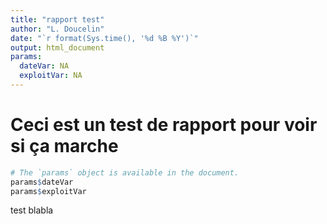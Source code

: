 ```yaml
---
title: "rapport test"
author: "L. Doucelin"
date: "`r format(Sys.time(), '%d %B %Y')`"
output: html_document
params:
  dateVar: NA
  exploitVar: NA
---
```


# Ceci est un test de rapport pour voir si ça marche

```r
# The `params` object is available in the document.
params$dateVar
params$exploitVar
```

test blabla

```r

```